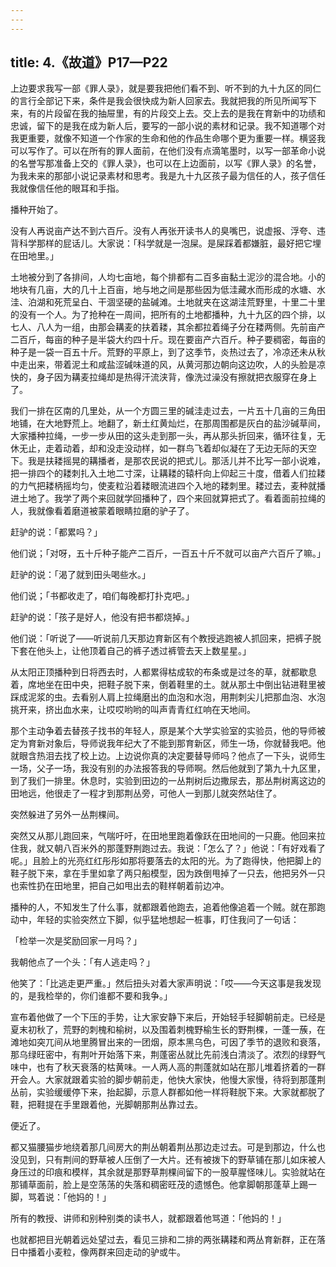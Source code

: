```yaml
---
---
---
```

title: 4.《故道》P17—P22
---





上边要求我写一部《罪人录》，就是要我把他们看不到、听不到的九十九区的同仁的言行全部记下来，条件是我会很快成为新人回家去。我就把我的所见所闻写下来，有的片段留在我的抽屉里，有的片段交上去。交上去的是我在育新中的功绩和忠诚，留下的是我在成为新人后，要写的一部小说的素材和记录。我不知道哪个对我更重要，就像不知道一个作家的生命和他的作品生命哪个更为重要一样。横竖我可以写作了。可以在所有的罪人面前，在他们没有点滴笔墨时，以写一部革命小说的名誉写那准备上交的《罪人录》，也可以在上边面前，以写《罪人录》的名誉，为我未来的那部小说记录素材和思考。我是九十九区孩子最为信任的人，孩子信任我就像信任他的眼耳和手指。

播种开始了。

没有人再说亩产达不到六百斤。没有人再张开读书人的臭嘴巴，说虚报、浮夸、违背科学那样的屁话儿。大家说：「科学就是一泡屎。是屎踩着都嫌脏，最好把它埋在田地里。」

土地被分到了各排间，人均七亩地，每个排都有二百多亩黏土泥沙的混合地。小的地块有几亩，大的几十上百亩，地与地之间是那些因为低洼藏水而形成的水塘、水洼、泊湖和死荒呈白、干涸坚硬的盐碱滩。土地就夹在这湖洼荒野里，十里二十里的没有一个人。为了抢种在一周间，把所有的土地都播种，九十九区的四个排，以七人、八人为一组，由那会耩麦的扶着耧，其余都拉着绳子分在耧两侧。先前亩产二百斤，每亩的种子是半袋大约四十斤。现在要亩产六百斤。种子要稠密，每亩的种子是一袋一百五十斤。荒野的平原上，到了这季节，炎热过去了，冷凉还未从秋中走出来，带着泥土和咸盐涩碱味道的风，从黄河那边朝向这边吹，人的头脸是凉快的，身子因为耩麦拉绳却是热得汗流浃背，像洗过澡没有擦就把衣服穿在身上了。

我们一排在区南的几里处，从一个方圆三里的碱洼走过去，一片五十几亩的三角田地铺，在大地野荒上。地翻了，新土红黄灿烂，在那周围都是灰白的盐沙碱草间，大家播种拉绳，一步一步从田的这头走到那一头，再从那头折回来，循环往复，无休无止，走着动着，却和没走没动样，如一群鸟飞着却似凝在了无边无际的天空下。我是扶耧摇晃的耩播者，是那农民说的把式儿。那活儿并不比写一部小说难，把一排四个的耧刺扎入土地二寸深，让耩耧的辕杆向上仰起三十度，借着人们拉耧的力气把耧柄摇均匀，使麦粒沿着耧眼流进四个入地的耧刺里。耧过去，麦种就播进土地了。我学了两个来回就学回播种了，四个来回就算把式了。看着面前拉绳的人，我就像看着磨道被蒙着眼睛拉磨的驴子了。

赶驴的说：「都累吗？」

他们说；「对呀，五十斤种子能产二百斤，一百五十斤不就可以亩产六百斤了嘛。」

赶驴的说：「渴了就到田头喝些水。」

他们说；「书都收走了，咱们每晚都打扑克吧。」

赶驴的说：「孩子是好人，他没有把书都烧掉。」

他们说：「听说了——听说前几天那边育新区有个教授逃跑被人抓回来，把裤子脱下套在他头上，让他顶着自己的裤子透过裤管去天上数星星。」

从太阳正顶播种到日将西去时，人都累得枯成软的布条或是过冬的草，就都歇息着，席地坐在田中央，把鞋子脱下来，倒着鞋里的土。就从那土中倒出钻进鞋里被踩成泥浆的虫。去看别人肩上拉绳磨出的血泡和水泡，用荆刺尖儿把那血泡、水泡挑开来，挤出血水来，让哎哎哟哟的叫声青青红红响在天地间。

那个主动争着去替孩子找书的年轻人，原是某个大学实验室的实验员，他的导师被定为育新对象后，导师说我年纪大了不能到那育新区，师生一场，你就替我吧。他就眼含热泪去找了校上边。上边说你真的决定要替导师吗？他点了一下头，说师生一场，父子一场，我没有别的办法报答我的导师啊。然后他就到了第九十九区里，到了我们一排里。休息时，实验到田边的一丛荆树后边撒尿去，那丛荆树离这边的田地远，他很走了一程才到那荆丛旁，可他人一到那儿就突然站住了。

突然躲进了另外一丛荆棵间。

突然又从那儿跑回来，气喘吁吁，在田地里跑着像跃在田地间的一只鹿。他回来拉住我，就又朝八百米外的那蓬野荆跑过去。我说：「怎么了？」他说：「有好戏看了呢。」且脸上的光亮红红彤彤如那将要落去的太阳的光。为了跑得快，他把脚上的鞋子脱下来，拿在手里如拿了两只船模型，因为跌倒甩掉了一只去，他把另外一只也索性扔在田地里，把自己如甩出去的鞋样朝着前边冲。

播种的人，不知发生了什么事，就都跟着他跑去，追着他像追着一个贼。就在那跑动中，年轻的实验突然立下脚，似乎猛地想起一桩事，盯住我问了一句话：

「检举一次是奖励回家一月吗？」

我朝他点了一个头：「有人逃走吗？」

他笑了：「比逃走更严重。」然后扭头对着大家声明说：「哎——今天这事是我发现的，是我检举的，你们谁都不要和我争。」

宣布着他做了一个下压的手势，让大家安静下来后，开始轻手轻脚朝前走。已经是夏末初秋了，荒野的刺槐和榆树，以及围着刺槐野榆生长的野荆棵，一蓬一蔟，在滩地如突兀间从地里腾冒出来的一团烟，原本黑乌色，可因了季节的退败和衰落，那乌绿旺密中，有荆叶开始落下来，荆蓬密丛就比先前浅白清淡了。浓烈的绿野气味中，也有了秋天衰落的枯黄味。一人两人高的荆蓬就如站在那儿堆着挤着的一群开会人。大家就跟着实验的脚步朝前走，他快大家快，他慢大家慢，待将到那蓬荆丛前，实验缓缓停下来，抬起脚，示意人群都如他一样将鞋脱下来。大家就都脱了鞋，把鞋提在手里跟着他，光脚朝那荆丛靠过去。

便近了。

都又猫腰猫步地绕着那几间房大的荆丛朝着荆丛那边走过去。可是到那边，什么也没见到，只有荆间的野草被人压倒了一大片。还有被拨下的野草铺在那儿如床被人身压过的印痕和模样，其余就是那野草荆棵间留下的一股草腥怪味儿。实验就站在那铺草面前，脸上是空荡荡的失落和稠密旺茂的遗憾色。他拿脚朝那蓬草上踢一脚，骂着说：「他妈的！」

所有的教授、讲师和别种别类的读书人，就都跟着他骂道：「他妈的！」

也就都把目光朝着远处望过去，看见三排和二排的两张耩耧和两丛育新群，正在落日中播着小麦粒，像两群来回走动的驴或牛。